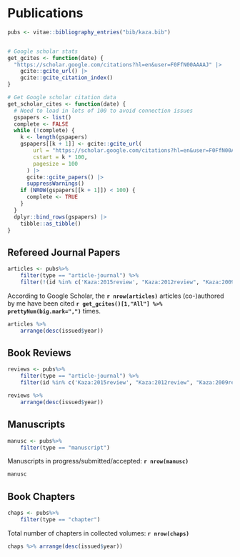 # Publications

```r
pubs <- vitae::bibliography_entries("bib/kaza.bib") 


# Google scholar stats
get_gcites <- function(date) {
  "https://scholar.google.com/citations?hl=en&user=F0FfN00AAAAJ" |>
    gcite::gcite_url() |>
    gcite::gcite_citation_index()
}

# Get Google scholar citation data
get_scholar_cites <- function(date) {
  # Need to load in lots of 100 to avoid connection issues
  gspapers <- list()
  complete <- FALSE
  while (!complete) {
    k <- length(gspapers)
    gspapers[[k + 1]] <- gcite::gcite_url(
        url = "https://scholar.google.com/citations?hl=en&user=F0FfN00AAAAJ",
        cstart = k * 100,
        pagesize = 100
      ) |>
      gcite::gcite_papers() |>
      suppressWarnings()
    if (NROW(gspapers[[k + 1]]) < 100) {
      complete <- TRUE
    }
  }
  dplyr::bind_rows(gspapers) |>
    tibble::as_tibble()
}


```



## Refereed Journal Papers

```r
articles <- pubs%>%
    filter(type == "article-journal") %>%
    filter(!(id %in% c('Kaza:2015review', "Kaza:2012review", "Kaza:2009review"))) # Book Reviews
```

According to Google Scholar, the  **`r nrow(articles)`** articles (co-)authored by me have been cited **`r get_gcites()[1,"All"] %>% prettyNum(big.mark=",")`** times.

```r
articles %>%
    arrange(desc(issued$year))
```

## Book Reviews

```r
reviews <- pubs%>%
    filter(type == "article-journal") %>%
    filter(id %in% c('Kaza:2015review', "Kaza:2012review", "Kaza:2009review")) # Book Reviews

reviews %>%
    arrange(desc(issued$year))
```

## Manuscripts


```r
manusc <- pubs%>%
    filter(type == "manuscript")
```

Manuscripts in progress/submitted/accepted:  **`r nrow(manusc)`**

```r
manusc
```

## Book Chapters

```r
chaps <- pubs%>%
    filter(type == "chapter")
```

Total number of chapters in collected volumes:   **`r nrow(chaps)`**

```r
chaps %>% arrange(desc(issued$year))
```

